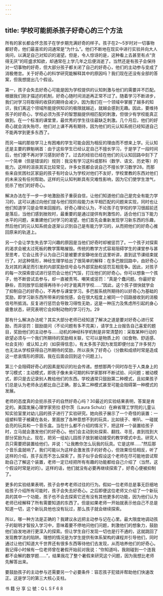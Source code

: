 ```yaml
---
---
---
```

title: 学校可能扼杀孩子好奇心的三个方法
---




所有的家长都会怀念孩子在学步期充满好奇的样子。孩子在2～5岁时对一切事物都好奇，他们最喜欢的词通常是“为什么”。他们不断地在现实中进行实验并向大人询问，以满足自己对知识的渴望。但是，令人惊讶的是，这种看上去甚至有点“贪得无厌”的旺盛求知欲，却通常在上学几年之后便消逝了。当然还是有孩子会保持对一切事物的好奇，但大部分孩子都关闭了自己的好奇心，他们的主动参与变成了消极倦怠。关于好奇心的科学研究能解释其中的原因吗？我们现在还没有全部的答案，但我想提出几个假设。

第一，孩子会失去好奇心可能是因为学校提供的认知刺激与他们的需要并不匹配。根据我们刚才描述的机制，好奇心随时间消逝再正常不过了。随着学习不断进步，我们对学习将取得的收获的期待会减少。因为我们在一个领域中掌握了越多的知识，我们离这个领域所能提供知识的极限就越近，就越会感到无趣。因此，要维持孩子的好奇心，学校必须为孩子的智慧脑提供相匹配的刺激，但很少有学校能真正做到。在一个标准的课堂里，最优秀的学生往往最缺乏刺激。几个月后，他们的好奇心就会消失殆尽，他们对上课不再有期待，因为他们的元认知系统已经知道自己不能再学到更多东西了。

而另一端的那些学习上有困难的学生可能会因为相反的理由而不想来上学。元认知还是主要的罪魁祸首：由于这些学生已经认定自己不擅长学习，于是学了一段时间后，他们便不再对学习感到好奇了。过去的经验已经在他们的元认知回路中刻下了一个简单（但是错误的）规则：我没有学习这科或那科（数学、语文、历史等）的能力。这样的沮丧其实比较常见，许多女孩都会说自己不擅长学习数学28。而那些来自贫困社区家庭的孩子有时会认为学校对他们不友好，学校里教的东西对他们的未来没有任何帮助。这样的元认知判断具有灾难性影响，因为它们使学生泄气，扼杀了他们的好奇心。

解决办法在于一步一步地激励孩子重获自信，让他们知道他们自己是完全有能力学习的，这可以通过向他们提与他们现阶段能力水平相匹配的问题来实现，同时也让他们知道学习是会带来回报的。好奇心理论认为，不论孩子在学校的学习很超前还是落后，当他们感到挫败时，最重要的是通过提供有刺激性的，适合他们当下能力水平的问题，来重建他们对学习的渴望。他们首先会重新发现学习新东西的乐趣，然后他们的元认知系统会逐渐认识到自己是有能力学习的，从而把他们的好奇心推回原来的轨道上。

另一个会让学生失去学习兴趣的原因是当他们好奇时却被惩罚了。一个孩子对探索的渴求会被太过死板的教学策略摧毁。传统的教学方式容易阻碍学生的课堂参与甚至思考，它会让孩子认为自己只是被要求安静地坐在这里听讲，直到这节课结束就行了。对这种情形，神经生理学给出了很简单的解释：在多巴胺回路中，由好奇心及对其的满足而引发的内部奖励信号会与外部奖励和惩罚互相竞争。因此，对孩子的每一次探索尝试进行惩罚会让他们气馁，打压他们的好奇心。你可以想象一个孩子，他不断尝试去参与，却一直被责骂、嘲笑或惩罚：“真是个蠢问题。你最好安静些，否则放学后就得再待半小时才能离开学校……”因此，这个孩子很快就学会了抑制自己的好奇心，不再参与课堂学习。多巴胺系统所期待的以好奇心为基础的奖励，即学习新东西所带来的愉悦感，会在很大程度上被同一个回路接收到的消极信号所抵消。反复进行惩罚会导致习得性无助，这是一种压力及焦虑所引起的身心疲惫状态，研究表明它会抑制动物的学习行为。29

那有什么解决办法呢？其实大部分老师已经知道了解决之道是要对好奇心进行奖励，而非惩罚：鼓励提问（不论问题有多不完美），请学生上台报告自己喜爱的题目，奖励他们的主动参与……动机的神经科学机制是非常清楚的：采取某种行动的欲望必须与一个我们所期待的奖励相关联，它可以是物质上的（如食物、舒适感、社会支持）或认知上的（如获得信息）。有太多孩子因为发现即便付出了许多努力也无法从学校获得自己所期待的奖励，所以丧失了好奇心（分数和成绩时常是造成这一悲哀情形的原因，我在后面会回到这个问题上）。

第三个会阻碍好奇心的因素是知识的社会传递。想想那两个同时存在于人类身上的学习模式：主动模式，即孩子像未来可期的科学家那样不断试验、问问题；被动模式，即只是去记录别人教给他们的东西。学校通常只鼓励第二种模式，且如果孩子们总是认为老师永远都比自己正确，那么第二种模式甚至可能会阻碍第一种模式的发展。

老师的态度真的会扼杀孩子的自然好奇心吗？30最近的实验结果表明，答案是肯定的。美国发展心理学家劳拉·舒尔茨（Laura Schulz）在麻省理工学院的儿童认知实验室里对幼儿园的孩子进行了实验研究。她向孩子展示了一个奇怪的装置：一组塑料管子被藏在各处，里面放了各种意想不到的玩具，比如镜子、喇叭、一碰就会亮的玩具和一个音乐盒。当在什么都不介绍的情况下，把这样一个装置给孩子时，立马就会激发他们的好奇心。他们会主动到处探索、翻找、寻觅，直到找到大部分奖励为止。现在，把另一组幼儿园孩子放到被动接受的教学模式中去。研究人员只需要把装置给他们，并说：“让我教你怎么玩我的玩具。它是这样……”然后那个音乐盒就响了。我们可能以为这样会激发孩子的好奇心，但效果恰恰相反，听了这样的介绍，孩子反而不怎么探索了。孩子似乎会假设这个老师在尽可能地尝试帮助自己了解这个装置，老师一定已经把所有有趣的功能都给自己介绍了（当然，这个假设时常是对的）。这样的话，他们就没有必要再继续探索了，好奇心便被抑制了。

更多的实验结果表明，孩子会参考老师过往的行为。假如一位老师总是事无巨细地给孩子介绍所有可能时，孩子会失去好奇心。之后即便这位老师又介绍了一个新玩具的其中一个功能，孩子也不会去探索它还有没有其他更多的功能，因为他们认为老师已经解释了所有需要知道的东西了。但是如果老师一开始就表示他自己不总是知道一切，这个新玩具他也没有玩过，那么孩子就会继续探索。

所以，哪一种方法是正确的？我建议永远把主动参与记在心里。最大限度地调动孩子的聪明才智投入学习中，意味着要不停地问他们问题，刺激他们的想象力，鼓励他们自发地进行更深入的探索。但让学生自行发现一切也是行不通的，这就跳回了发现教学法的陷阱。理想的情况是为学生提供有体系架构的课程并引导他们，同时通过让他们知道大千世界还有很多东西等待他们去发现，从而培养他们的好奇心。我记得小时候有一位老师曾在暑假开始前对我说：“你知道吗，我刚碰到一个连我都不会解的数学题……”，结果我花了整个暑假来研究这个问题，因为我想比老师先解答出来。

要鼓励孩子的主动参与还需要另一个必要条件：容忍孩子犯错并帮助他们快速改正。这是学习的第三大核心支柱。

书 籍 分 享 公 號：Q L S F 6 8